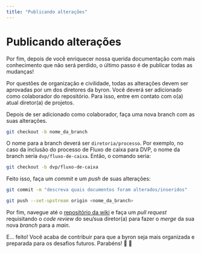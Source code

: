 ```yaml
---
title: "Publicando alterações"
---
```


# Publicando alterações

Por fim, depois de você enriquecer nossa querida documentação com mais conhecimento que não será perdido, o último passo é de publicar todas as mudanças!

Por questões de organização e civilidade, todas as alterações devem ser aprovadas por um dos diretores da byron. Você deverá ser adicionado como colaborador do repositório. Para isso, entre em contato com
o(a) atual diretor(a) de projetos.

Depois de ser adicionado como colaborador, faça uma nova branch com as suas alterações.

```bash
git checkout -b nome_da_branch
```

O nome para a branch deverá ser `diretoria/processo`. Por exemplo, no caso da inclusão do processo de Fluxo de caixa para DVP, o nome da branch seria `dvp/fluxo-de-caixa`. Então, o comando seria:

```bash
git checkout -b dvp/fluxo-de-caixa
```

Feito isso, faça um _commit_ e um _push_ de suas alterações:

```bash
git commit -m "descreva quais documentos foram alterados/inseridos"

git push --set-upstream origin <nome_da_branch>
```

Por fim, navegue até o [repositório da wiki](https://github.com/projetosbyronsolutions/byron-wiki) e faça um _pull request_ requisitando o _code review_ do seu/sua diretor(a) para fazer o _merge_ da sua nova _branch_ para a _main_.

E... feito! Você acaba de contribuir para que a byron seja mais organizada e preparada para os desafios futuros. Parabéns! 🥳 🥳
